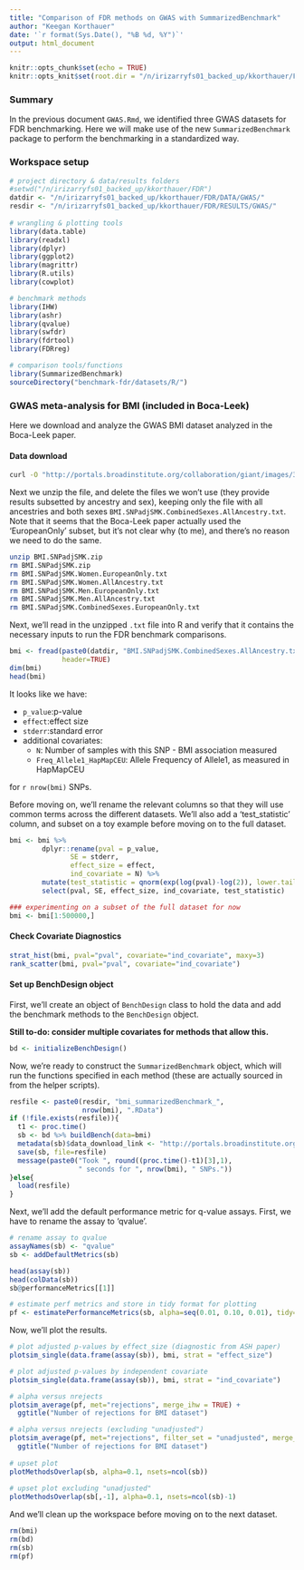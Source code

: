 ```yaml
---
title: "Comparison of FDR methods on GWAS with SummarizedBenchmark"
author: "Keegan Korthauer"
date: '`r format(Sys.Date(), "%B %d, %Y")`'
output: html_document
---
```


```r
knitr::opts_chunk$set(echo = TRUE)
knitr::opts_knit$set(root.dir = "/n/irizarryfs01_backed_up/kkorthauer/FDR")
```

### Summary

In the previous document `GWAS.Rmd`, we identified three GWAS datasets for FDR
benchmarking. Here we will make use of the new `SummarizedBenchmark` package to
perform the benchmarking in a standardized way. 

### Workspace setup

```r
# project directory & data/results folders
#setwd("/n/irizarryfs01_backed_up/kkorthauer/FDR")
datdir <- "/n/irizarryfs01_backed_up/kkorthauer/FDR/DATA/GWAS/"
resdir <- "/n/irizarryfs01_backed_up/kkorthauer/FDR/RESULTS/GWAS/"
  
# wrangling & plotting tools
library(data.table)
library(readxl)
library(dplyr)
library(ggplot2)
library(magrittr)
library(R.utils)
library(cowplot)

# benchmark methods
library(IHW)
library(ashr)
library(qvalue)
library(swfdr)
library(fdrtool)
library(FDRreg)

# comparison tools/functions
library(SummarizedBenchmark)
sourceDirectory("benchmark-fdr/datasets/R/")
```

### GWAS meta-analysis for BMI (included in Boca-Leek)

Here we download and analyze the GWAS BMI dataset analyzed in the Boca-Leek paper. 

#### Data download

```bash
curl -O "http://portals.broadinstitute.org/collaboration/giant/images/3/3a/BMI.SNPadjSMK.zip"
```

Next we unzip the file, and delete the files we won't use (they provide results
subsetted by ancestry and sex), keeping only the file with all ancestries and
both sexes `BMI.SNPadjSMK.CombinedSexes.AllAncestry.txt`. Note that it seems that
the Boca-Leek paper actually used the 'EuropeanOnly' subset, but it's not clear
why (to me), and there's no reason we need to do the same.

```bash
unzip BMI.SNPadjSMK.zip
rm BMI.SNPadjSMK.zip
rm BMI.SNPadjSMK.Women.EuropeanOnly.txt
rm BMI.SNPadjSMK.Women.AllAncestry.txt
rm BMI.SNPadjSMK.Men.EuropeanOnly.txt
rm BMI.SNPadjSMK.Men.AllAncestry.txt
rm BMI.SNPadjSMK.CombinedSexes.EuropeanOnly.txt
```

Next, we'll read in the unzipped `.txt` file into R and verify that it contains
the necessary inputs to run the FDR benchmark comparisons.

```r
bmi <- fread(paste0(datdir, "BMI.SNPadjSMK.CombinedSexes.AllAncestry.txt"),
             header=TRUE)
dim(bmi)
head(bmi)
```

It looks like we have:

- `p_value`:p-value
- `effect`:effect size
- `stderr`:standard error
- additional covariates: 
    - `N`: Number of samples with this SNP - BMI association measured
    - `Freq_Allele1_HapMapCEU`: Allele Frequency of Allele1, as measured in HapMapCEU
 
for `r nrow(bmi)` SNPs.

Before moving on, we'll rename the relevant columns so that they will use common terms
across the different datasets. We'll also add a 'test_statistic' column, and subset on a 
toy example before moving on to the full dataset.

```r
bmi <- bmi %>% 
        dplyr::rename(pval = p_value,
               SE = stderr,
               effect_size = effect,
               ind_covariate = N) %>%
        mutate(test_statistic = qnorm(exp(log(pval)-log(2)), lower.tail=FALSE) * sign(effect_size)) %>%
        select(pval, SE, effect_size, ind_covariate, test_statistic) 

### experimenting on a subset of the full dataset for now
bmi <- bmi[1:500000,]
```

#### Check Covariate Diagnostics

```r
strat_hist(bmi, pval="pval", covariate="ind_covariate", maxy=3)
rank_scatter(bmi, pval="pval", covariate="ind_covariate")
```

#### Set up BenchDesign object 

First, we'll create an object of `BenchDesign` class to hold the data and 
add the benchmark methods to the `BenchDesign` object.

**Still to-do: consider multiple covariates for methods that allow this.**

```r
bd <- initializeBenchDesign()
```

Now, we're ready to construct the `SummarizedBenchmark` object, which will run
the functions specified in each method (these are actually sourced in from the
helper scripts). 

```r
resfile <- paste0(resdir, "bmi_summarizedBenchmark_",
                  nrow(bmi), ".RData")
if (!file.exists(resfile)){
  t1 <- proc.time()
  sb <- bd %>% buildBench(data=bmi)
  metadata(sb)$data_download_link <- "http://portals.broadinstitute.org/collaboration/giant/images/3/3a/BMI.SNPadjSMK.zip"
  save(sb, file=resfile)
  message(paste0("Took ", round((proc.time()-t1)[3],1),
                 " seconds for ", nrow(bmi), " SNPs."))
}else{
  load(resfile)
}

```

Next, we'll add the default performance metric for q-value assays. First, we have
to rename the assay to 'qvalue'.

```r
# rename assay to qvalue
assayNames(sb) <- "qvalue"
sb <- addDefaultMetrics(sb)

head(assay(sb))
head(colData(sb))
sb@performanceMetrics[[1]]

# estimate perf metrics and store in tidy format for plotting
pf <- estimatePerformanceMetrics(sb, alpha=seq(0.01, 0.10, 0.01), tidy=TRUE)
```

Now, we'll plot the results.

```r
# plot adjusted p-values by effect_size (diagnostic from ASH paper)
plotsim_single(data.frame(assay(sb)), bmi, strat = "effect_size") 

# plot adjusted p-values by independent covariate
plotsim_single(data.frame(assay(sb)), bmi, strat = "ind_covariate") 

# alpha versus nrejects
plotsim_average(pf, met="rejections", merge_ihw = TRUE) +
  ggtitle("Number of rejections for BMI dataset") 

# alpha versus nrejects (excluding "unadjusted")
plotsim_average(pf, met="rejections", filter_set = "unadjusted", merge_ihw = TRUE) +
  ggtitle("Number of rejections for BMI dataset") 
  
# upset plot
plotMethodsOverlap(sb, alpha=0.1, nsets=ncol(sb))
  
# upset plot excluding "unadjusted"
plotMethodsOverlap(sb[,-1], alpha=0.1, nsets=ncol(sb)-1)
```

And we'll clean up the workspace before moving on to the next dataset.

```r
rm(bmi)
rm(bd)
rm(sb)
rm(pf)
```
